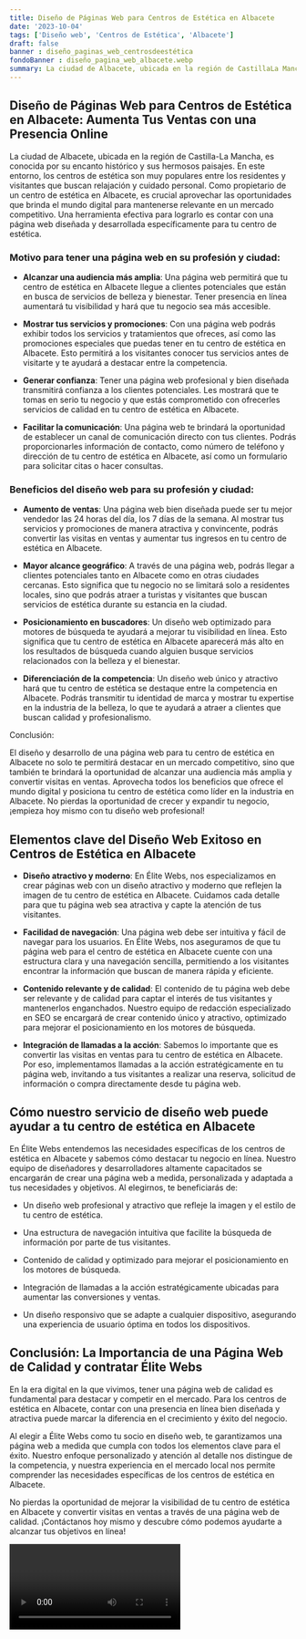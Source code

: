 ```yaml
---
title: Diseño de Páginas Web para Centros de Estética en Albacete
date: '2023-10-04'
tags: ['Diseño web', 'Centros de Estética', 'Albacete']
draft: false
banner : diseño_paginas_web_centrosdeestética
fondoBanner : diseño_pagina_web_albacete.webp
summary: La ciudad de Albacete, ubicada en la región de CastillaLa Mancha, es conocida por su encanto histórico y sus hermosos paisajes. En este entorno, los centros de estética son muy populares entre los residentes y visitantes que buscan relajación y cuidado personal. Como propietario de un centro de estética en Albacete, es crucial aprovechar las oportunidades que brinda el mundo digital para mantenerse relevante en un mercado competitivo. Una herramienta efectiva para lograrlo es contar con una página web diseñada y desarrollada específicamente para tu centro de estética.
---
```


## Diseño de Páginas Web para Centros de Estética en Albacete: Aumenta Tus Ventas con una Presencia Online

La ciudad de Albacete, ubicada en la región de Castilla-La Mancha, es conocida por su encanto histórico y sus hermosos paisajes. En este entorno, los centros de estética son muy populares entre los residentes y visitantes que buscan relajación y cuidado personal. Como propietario de un centro de estética en Albacete, es crucial aprovechar las oportunidades que brinda el mundo digital para mantenerse relevante en un mercado competitivo. Una herramienta efectiva para lograrlo es contar con una página web diseñada y desarrollada específicamente para tu centro de estética.

### Motivo para tener una página web en su profesión y ciudad:

- **Alcanzar una audiencia más amplia**: Una página web permitirá que tu centro de estética en Albacete llegue a clientes potenciales que están en busca de servicios de belleza y bienestar. Tener presencia en línea aumentará tu visibilidad y hará que tu negocio sea más accesible.

- **Mostrar tus servicios y promociones**: Con una página web podrás exhibir todos los servicios y tratamientos que ofreces, así como las promociones especiales que puedas tener en tu centro de estética en Albacete. Esto permitirá a los visitantes conocer tus servicios antes de visitarte y te ayudará a destacar entre la competencia.

- **Generar confianza**: Tener una página web profesional y bien diseñada transmitirá confianza a los clientes potenciales. Les mostrará que te tomas en serio tu negocio y que estás comprometido con ofrecerles servicios de calidad en tu centro de estética en Albacete.

- **Facilitar la comunicación**: Una página web te brindará la oportunidad de establecer un canal de comunicación directo con tus clientes. Podrás proporcionarles información de contacto, como número de teléfono y dirección de tu centro de estética en Albacete, así como un formulario para solicitar citas o hacer consultas.

### Beneficios del diseño web para su profesión y ciudad:

- **Aumento de ventas**: Una página web bien diseñada puede ser tu mejor vendedor las 24 horas del día, los 7 días de la semana. Al mostrar tus servicios y promociones de manera atractiva y convincente, podrás convertir las visitas en ventas y aumentar tus ingresos en tu centro de estética en Albacete.

- **Mayor alcance geográfico**: A través de una página web, podrás llegar a clientes potenciales tanto en Albacete como en otras ciudades cercanas. Esto significa que tu negocio no se limitará solo a residentes locales, sino que podrás atraer a turistas y visitantes que buscan servicios de estética durante su estancia en la ciudad.

- **Posicionamiento en buscadores**: Un diseño web optimizado para motores de búsqueda te ayudará a mejorar tu visibilidad en línea. Esto significa que tu centro de estética en Albacete aparecerá más alto en los resultados de búsqueda cuando alguien busque servicios relacionados con la belleza y el bienestar.

- **Diferenciación de la competencia**: Un diseño web único y atractivo hará que tu centro de estética se destaque entre la competencia en Albacete. Podrás transmitir tu identidad de marca y mostrar tu expertise en la industria de la belleza, lo que te ayudará a atraer a clientes que buscan calidad y profesionalismo.

Conclusión:

El diseño y desarrollo de una página web para tu centro de estética en Albacete no solo te permitirá destacar en un mercado competitivo, sino que también te brindará la oportunidad de alcanzar una audiencia más amplia y convertir visitas en ventas. Aprovecha todos los beneficios que ofrece el mundo digital y posiciona tu centro de estética como líder en la industria en Albacete. No pierdas la oportunidad de crecer y expandir tu negocio, ¡empieza hoy mismo con tu diseño web profesional!

<GifSeo />

<Cta />

## Elementos clave del Diseño Web Exitoso en Centros de Estética en Albacete

- **Diseño atractivo y moderno**: En Élite Webs, nos especializamos en crear páginas web con un diseño atractivo y moderno que reflejen la imagen de tu centro de estética en Albacete. Cuidamos cada detalle para que tu página web sea atractiva y capte la atención de tus visitantes.

- **Facilidad de navegación**: Una página web debe ser intuitiva y fácil de navegar para los usuarios. En Élite Webs, nos aseguramos de que tu página web para el centro de estética en Albacete cuente con una estructura clara y una navegación sencilla, permitiendo a los visitantes encontrar la información que buscan de manera rápida y eficiente.

- **Contenido relevante y de calidad**: El contenido de tu página web debe ser relevante y de calidad para captar el interés de tus visitantes y mantenerlos enganchados. Nuestro equipo de redacción especializado en SEO se encargará de crear contenido único y atractivo, optimizado para mejorar el posicionamiento en los motores de búsqueda.

- **Integración de llamadas a la acción**: Sabemos lo importante que es convertir las visitas en ventas para tu centro de estética en Albacete. Por eso, implementamos llamadas a la acción estratégicamente en tu página web, invitando a tus visitantes a realizar una reserva, solicitud de información o compra directamente desde tu página web.

## Cómo nuestro servicio de diseño web puede ayudar a tu centro de estética en Albacete

En Élite Webs entendemos las necesidades específicas de los centros de estética en Albacete y sabemos cómo destacar tu negocio en línea. Nuestro equipo de diseñadores y desarrolladores altamente capacitados se encargarán de crear una página web a medida, personalizada y adaptada a tus necesidades y objetivos. Al elegirnos, te beneficiarás de:

- Un diseño web profesional y atractivo que refleje la imagen y el estilo de tu centro de estética.

- Una estructura de navegación intuitiva que facilite la búsqueda de información por parte de tus visitantes.

- Contenido de calidad y optimizado para mejorar el posicionamiento en los motores de búsqueda.

- Integración de llamadas a la acción estratégicamente ubicadas para aumentar las conversiones y ventas.

- Un diseño responsivo que se adapte a cualquier dispositivo, asegurando una experiencia de usuario óptima en todos los dispositivos.

## Conclusión: La Importancia de una Página Web de Calidad y contratar Élite Webs

En la era digital en la que vivimos, tener una página web de calidad es fundamental para destacar y competir en el mercado. Para los centros de estética en Albacete, contar con una presencia en línea bien diseñada y atractiva puede marcar la diferencia en el crecimiento y éxito del negocio.

Al elegir a Élite Webs como tu socio en diseño web, te garantizamos una página web a medida que cumpla con todos los elementos clave para el éxito. Nuestro enfoque personalizado y atención al detalle nos distingue de la competencia, y nuestra experiencia en el mercado local nos permite comprender las necesidades específicas de los centros de estética en Albacete.

No pierdas la oportunidad de mejorar la visibilidad de tu centro de estética en Albacete y convertir visitas en ventas a través de una página web de calidad. ¡Contáctanos hoy mismo y descubre cómo podemos ayudarte a alcanzar tus objetivos en línea!

<Video />

<CtaBot job='Centros de Estética' city='Albacete'/>

<Gmaps query='Albacete+españa+maps' />
